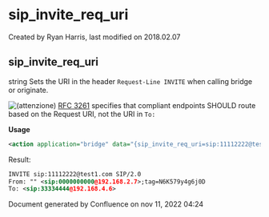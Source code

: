 
# sip_invite_req_uri 

 Created by  Ryan Harris, last modified on 2018.02.07

## sip_invite_req_uri

string Sets the URI in the header `Request-Line INVITE` when calling bridge or originate.

![(attenzione)](/images/icons/emoticons/warning.svg) [RFC 3261](https://tools.ietf.org/html/rfc3261) specifies that compliant endpoints SHOULD route based on the Request URI, not the URI in `To:`

**Usage**

```xml
<action application="bridge" data="{sip_invite_req_uri=sip:11112222@test1.com}sofia/external/33334444%192.168.4.6"/>
```

Result:

```xml
INVITE sip:11112222@test1.com SIP/2.0
From: "" <sip:0000000000@192.168.2.7>;tag=N6K579y4g6j0D
To: <sip:33334444@192.168.4.6>
```

Document generated by Confluence on nov 11, 2022 04:24
